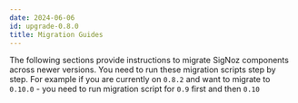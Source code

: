 ```yaml
---
date: 2024-06-06
id: upgrade-0.8.0
title: Migration Guides
---
```


The following sections provide instructions to migrate SigNoz components across newer versions. You need to run these migration scripts step by step. For example if you are currently on `0.8.2` and want to migrate to `0.10.0` - you need to run migration script for `0.9` first and then `0.10`

<DocCardContainer>
<DocCard
    title="📄️ Upgrade to v0.76"
    description=""
    href="/docs/operate/migration/upgrade-0.76"
/>

<DocCard
    title="📄️ Upgrade to v0.70"
    description=""
    href="/docs/operate/migration/upgrade-0.70"
/>

<DocCard
    title="📄️ Upgrade to v0.64"
    description=""
    href="/docs/operate/migration/upgrade-0.64"
/>

<DocCard
    title="📄️ Upgrade to v0.55"
    description=""
    href="/docs/operate/migration/upgrade-0.55"
/>

<DocCard
    title="📄️ Upgrade to v0.51"
    description=""
    href="/docs/operate/migration/upgrade-0.51"
/>

<DocCard
    title="📄️ Upgrade to v0.49"
    description=""
    href="/docs/operate/migration/upgrade-0.49"
/>

<DocCard
    title="📄️ Upgrade to v0.45"
    description=""
    href="/docs/operate/migration/upgrade-0.45"
/>


<DocCard
    title="📄️ Upgrade to v0.38"
    description=""
    href="/docs/operate/migration/upgrade-0.38"
/>

<DocCard
    title="📄️ Upgrade to v0.36"
    description=""
    href="/docs/operate/migration/upgrade-0.36"
/>

<DocCard
    title="📄️ Upgrade to v0.27"
    description=""
    href="/docs/operate/migration/upgrade-0.27"
/>

<DocCard
    title="📄️ Upgrade to v0.23"
    description=""
    href="/docs/operate/migration/upgrade-0.23"
/>

<DocCard
    title="📄️ Upgrade to v0.19"
    description=""
    href="/docs/operate/migration/upgrade-0.19"
/>

<DocCard
    title="📄️ Upgrade to v0.12"
    description=""
    href="/docs/operate/migration/upgrade-0.12"
/>

<DocCard
    title="📄️ Upgrade to v0.10"
    description=""
    href="/docs/operate/migration/upgrade-0.10"
/>

<DocCard
    title="📄️ Upgrade to v0.9"
    description=""
    href="/docs/operate/migration/upgrade-0.9"
/>

<DocCard
    title="📄️ Upgrade to v0.8.1"
    description=""
    href="/docs/operate/migration/upgrade-0.8.1"
/>

<DocCard
    title="📄️ Upgrade to v0.8.0"
    description=""
    href="/docs/operate/migration/upgrade-0.8.0"
/>
</DocCardContainer>
